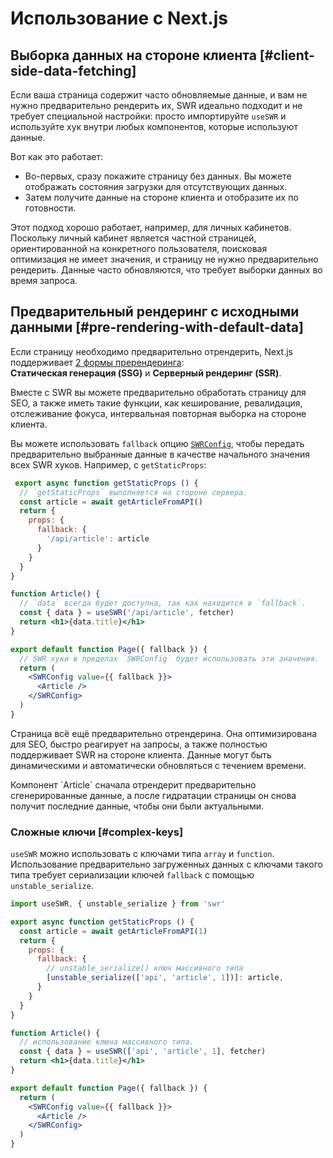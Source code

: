 
# Использование с Next.js

## Выборка данных на стороне клиента [#client-side-data-fetching]

Если ваша страница содержит часто обновляемые данные, и вам не нужно предварительно рендерить их, SWR идеально подходит и не требует специальной настройки: просто импортируйте `useSWR` и используйте хук внутри любых компонентов, которые используют данные.

Вот как это работает:

- Во-первых, сразу покажите страницу без данных. Вы можете отображать состояния загрузки для отсутствующих данных.
- Затем получите данные на стороне клиента и отобразите их по готовности.

Этот подход хорошо работает, например, для личных кабинетов. Поскольку личный кабинет является частной страницей, ориентированной на конкретного пользователя, поисковая оптимизация не имеет значения, и страницу не нужно предварительно рендерить. Данные часто обновляются, что требует выборки данных во время запроса.

## Предварительный рендеринг с исходными данными [#pre-rendering-with-default-data]

Если страницу необходимо предварительно отрендерить, Next.js поддерживает [2 формы пререндеринга](https://nextjs.org/docs/basic-features/data-fetching):  
**Статическая генерация (SSG)** и **Серверный рендеринг (SSR)**.

Вместе с SWR вы можете предварительно обработать страницу для SEO, а также иметь такие функции, как кеширование, ревалидация, отслеживание фокуса, интервальная повторная выборка на стороне клиента.

Вы можете использовать `fallback` опцию [`SWRConfig`](/docs/global-configuration), чтобы передать предварительно выбранные данные в качестве начального значения всех SWR хуков. Например, с `getStaticProps`:

```jsx
 export async function getStaticProps () {
  // `getStaticProps` выполняется на стороне сервера.
  const article = await getArticleFromAPI()
  return {
    props: {
      fallback: {
        '/api/article': article
      }
    }
  }
}

function Article() {
  // `data` всегда будет доступна, так как находится в `fallback`.
  const { data } = useSWR('/api/article', fetcher)
  return <h1>{data.title}</h1>
}

export default function Page({ fallback }) {
  // SWR хуки в пределах `SWRConfig` будет использовать эти значения.
  return (
    <SWRConfig value={{ fallback }}>
      <Article />
    </SWRConfig>
  )
}
```

Страница всё ещё предварительно отрендерина. Она оптимизирована для SEO, быстро реагирует на запросы, а также полностью поддерживает SWR на стороне клиента. Данные могут быть динамическими и автоматически обновляться с течением времени.

<Callout emoji="💡">
  Компонент `Article` сначала отрендерит предварительно сгенерированные данные, а после гидратации страницы он снова получит последние данные, чтобы они были актуальными.
</Callout>

### Сложные ключи [#complex-keys]

`useSWR` можно использовать с ключами типа `array` и `function`. Использование предварительно загруженных данных с ключами такого типа требует сериализации ключей `fallback` с помощью `unstable_serialize`.

```jsx
import useSWR, { unstable_serialize } from 'swr'

export async function getStaticProps () {
  const article = await getArticleFromAPI(1)
  return {
    props: {
      fallback: {
        // unstable_serialize() ключ массивного типа
        [unstable_serialize(['api', 'article', 1])]: article,
      }
    }
  }
}

function Article() {
  // использование ключа массивного типа.
  const { data } = useSWR(['api', 'article', 1], fetcher)
  return <h1>{data.title}</h1>
}

export default function Page({ fallback }) {
  return (
    <SWRConfig value={{ fallback }}>
      <Article />
    </SWRConfig>
  )
}
```
